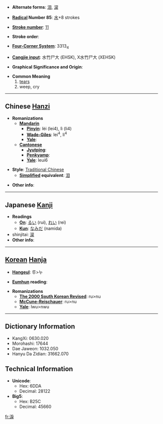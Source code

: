 * '''Alternate forms''': [[泪]], [[涙]]

* '''[[Wiktionary:Chinese radical index| Radical]] Number 85''': [[Wiktionary:Chinese radical index 水|水]]+8 strokes

* '''[[Wiktionary:Chinese total strokes index|Stroke number]]''': [[Wiktionary:Chinese total strokes index 11|11]]

* '''Stroke order''': 

* '''[[Wiktionary:Chinese four corner index|Four-Corner System]]''': 3313<sub>4</sub>

* '''[[Wiktionary:Chinese Cangjie index|Cangjie input]]''': 水竹尸大 (EHSK), X水竹尸大 (XEHSK)

* '''Graphical Significance and Origin''': 

* '''Common Meaning'''
*# [[tear]]s
*# weep, cry

----

== Chinese [[Hanzi]] ==

* '''Romanizations'''
** '''[[Mandarin]]'''
*** '''[[Pinyin]]''': lèi (lei4), lì (li4)
*** '''[[Wade-Giles]]''': lei<sup>4</sup>, li<sup>4</sup>
*** '''[[Yale]]''': 
** '''[[Cantonese]]'''
*** '''[[Jyutping]]''':
*** '''[[Penkyamp]]''': 
*** '''[[Yale]]''': leui6

* '''Style''': [[Traditional Chinese]] 
** '''[[Simplified Chinese|Simplified]] equivalent''': [[泪]]

* '''Other info''': 

----

== Japanese [[Kanji]] ==

* '''Readings'''
** '''[[On]]''': [[るい]] (rui), [[れい]] (rei)
** '''[[Kun]]''': [[なみだ]] (namida)
*shinjitai: [[涙]]
* '''Other info''':  

----

== [[Korean]] [[Hanja]] ==

* '''[[Hangeul]]''': 루>누

* '''[[Eumhun]] reading''': 

* '''Romanizations'''
** '''[[The 2000 South Korean Revised Romanization|The 2000 South Korean Revised]]''': ru>nu
** '''[[McCune-Reischauer]]''': ru>nu
** '''[[Yale]]''': lwu>nwu

----

== Dictionary Information ==

* KangXi: 0630.020
* Morohashi: 17644
* Dae Jaweon: 1032.050
* Hanyu Da Zidian: 31662.070

== Technical Information ==

* '''Unicode''':
** Hex: 6DDA
** Decimal: 28122
* '''Big5''':
** Hex: B25C
** Decimal: 45660

[[fr:淚]]